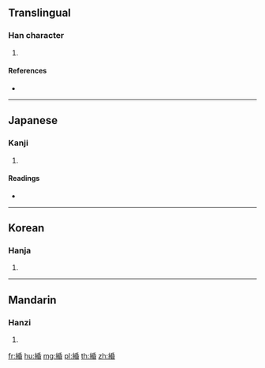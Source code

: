{{character info/new}}
==Translingual==

===Han character===
{{Han char|rn=120|rad=糸|as=08|sn=14|four=|canj=VFHPA}}

# {{defn|Han|sort=糸08}}

====References====
* {{Han ref|kx=0929.120|dkj=27607|dj=1367.060|hdz=53418.020|uh=7DCD|ud=32205}}

----

==Japanese==

===Kanji===
{{ja-kanji|grade=|rs=糸08}}

# {{defn|lang=ja|sort=糸08}}

====Readings====
* {{ja-readings|on=[[びん]] (bin)|kun=[[つりいと]] (tsuriito), [[ぜにさし]] (zenisashi)|nanori=}}

----

==Korean==

===Hanja===
{{ko-hanja|hangeul=민|eumhun=|rv=min|mr=min|y=min}}

# {{defn|lang=ko|sort=糸08}}

----

==Mandarin==

===Hanzi===
{{cmn-hanzi|pin=[[mín]] ([[min2]])|wg=min<sup>2</sup>}}

# {{defn|lang=cmn|sort=糸08}}

[[fr:緍]]
[[hu:緍]]
[[mg:緍]]
[[pl:緍]]
[[th:緍]]
[[zh:緍]]